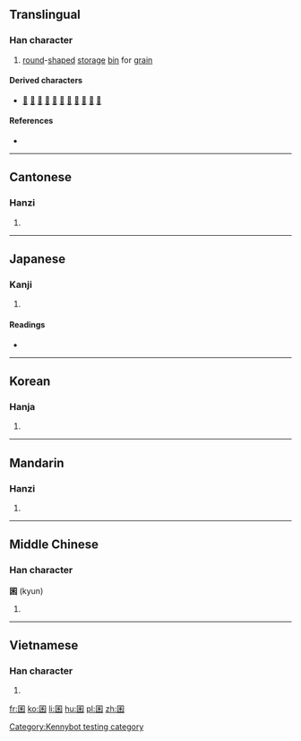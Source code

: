 ==Translingual==

===Han character===
{{Han char|rn=31|rad=囗|as=05|sn=8|four=60904|canj=WHD|ids=⿴囗禾}}

# [[round]]-[[shape]]d [[storage]] [[bin]] for [[grain]]

====Derived characters====
* [[𢛕]] [[棞]] [[碅]] [[稛]] [[蜠]] [[䠅]] [[菌]] [[箘]] [[𧼐]] [[麕]] [[𩓽]]

====References====
* {{Han ref|kx=0217.320|dkj=04742|dj=0445.200|hdz=10717.090|uh=56F7|ud=22263|bh=CBF0|bd=52208}}

----

==Cantonese==

===Hanzi===
{{yue-hanzi|jyut=|y=kwan1}}

# {{defn|lang=yue|sort=囗05}}

----

==Japanese==

===Kanji===
{{ja-kanji|grade=|rs=囗05}}

# {{defn|lang=ja|sort=囗05}}

====Readings====
* {{ja-readings|on=[[きん]] (kin), [[こん]] (kon), [[ごん]] (gon)|kun=[[くら]] (kura)}}

----

==Korean==

===Hanja===
{{ko-hanja|hangeul=균|rv=gyun|mr=kyun}}

# {{defn|lang=ko|sort=囗05}}

----

==Mandarin==

===Hanzi===
{{cmn-hanzi|pin=[[qūn]] ([[qun1]])|wg=ch'ün<sup>1</sup>}}

# {{defn|lang=cmn|sort=囗05}}
----

==Middle Chinese==

===Han character===
'''囷''' (kyun)

# {{defn|lang=ltc|sort=囗05}}

----

==Vietnamese==

===Han character===
{{vi-hantu|khuân|rs=囗05}}

# {{defn|lang=vi|sort=囗05}}

[[Category:Kennybot testing category]]

[[fr:囷]]
[[ko:囷]]
[[li:囷]]
[[hu:囷]]
[[pl:囷]]
[[zh:囷]]